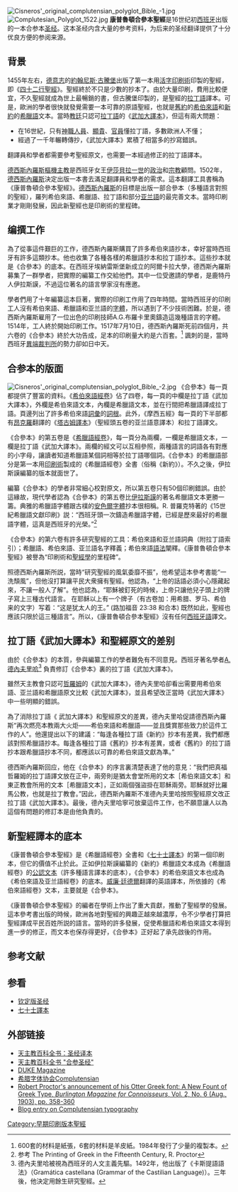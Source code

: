 [[File:Cisneros'_original_complutensian_polyglot_Bible_-1.jpg|thumb]] 
[[File:Complutesian_Polyglot_1522.jpg|thumb]]
'''康普魯頓合參本聖經'''是16世纪初[[西班牙|西班牙]]出版的一本合参本[[圣经|圣经]]。这本圣经内含大量的参考资料，为后来的圣经翻译提供了十分优良方便的参阅来源。
==背景==
1455年左右，[[德意志|德意志]]的[[約翰尼斯·古騰堡|約翰尼斯·古騰堡]]出版了第一本用[[活字印刷術|活字印刷術]]印製的聖經，即《[[四十二行聖經|四十二行聖經]]》。聖經終於不只是少數的抄本了。由於大量印刷，費用比較便宜，不久聖經就成為世上最暢銷的書，但古騰堡印製的，是聖經的[[拉丁語|拉丁語]]譯本。可是，歐洲的學者很快就發覺需要一本可靠的原語聖經，也就是[[舊約|舊約]]的[[希伯來語|希伯來語]]和[[新約|新約]]的[[希臘語|希臘語]]文本。當時[[教廷|教廷]]只認可[[拉丁語|拉丁語]]的《[[武加大譯本|武加大譯本]]》，但這有兩大問題：
*在16世紀，只有[[神職人員|神職人員]]、[[顯貴|顯貴]]、[[官員|官員]]懂拉丁語，多數歐洲人不懂；
*經過了一千年輾轉傳抄，《武加大譯本》累積了相當多的抄寫錯誤。
翻譯員和學者都需要參考聖經原文，也需要一本經過修正的拉丁語譯本。

[[弗朗西斯科·希梅內斯·德·西斯內羅斯|德西斯內羅斯]][[樞機主教|樞機主教]]是西班牙女王[[伊莎貝拉一世|伊莎貝拉一世]]的[[政治|政治]]和[[宗教|宗教]]顧問。1502年，[[德西斯內羅斯|德西斯內羅斯]]決定出版一本書去滿足翻譯員和學者的需求。這本翻譯工具書稱為《康普魯頓合參本聖經》。[[德西斯內羅斯|德西斯內羅斯]]的目標是出版一部合參本（多種語言對照的聖經），羅列希伯來語、希臘語、拉丁語和部分[[亚兰語|亚兰語]]的最完善文本。當時印刷業才剛剛發展，因此新聖經也是印刷術的里程碑。

==编撰工作==
為了從事這件艱巨的工作，德西斯內羅斯購買了許多希伯來語抄本，幸好當時西班牙有許多這類抄本。他也收集了各種各樣的希臘語抄本和拉丁語抄本。這些抄本就是《合參本》的底本。在西班牙埃納雷斯堡新成立的阿爾卡拉大學，德西斯內羅斯募集了一群學者，把實際的編纂工作交給他們。其中一位受邀請的學者，是鹿特丹人伊拉斯謨，不過這位著名的語言學家沒有應邀。

學者們用了十年編纂這本巨著，實際的印刷工作用了四年時間。當時西班牙的印刷工人沒有希伯來語、希臘語和亚兰語的[[字體|字體]]，所以遇到了不少技術困難。於是，德西斯內羅斯雇用了一位出色的印刷技師A.G.布羅卡里奧鑄造這幾種語言的字體。1514年，工人終於開始印刷工作。1517年7月10日，德西斯內羅斯死前四個月，共六卷的《合參本》終於大功告成，足本的印刷量大約是六百套。<ref>600套的材料是紙張，6套的材料是羊皮紙。1984年發行了少量的複製本。</ref> 諷刺的是，當時西班牙[[異端裁判所|異端裁判所]]的勢力卻如日中天。
==合参本的版面==
[[File:Cisneros'_original_complutensian_polyglot_Bible_-2.jpg|thumb]]
《合參本》每一頁都提供了豐富的資料。《[[旧约圣经|希伯來語經卷]]》佔了四卷，每一頁的中欄是拉丁語《武加大譯本》，外欄是希伯來語文本，內欄是希臘語文本，並在行間把希臘語譯成拉丁語。頁邊列出了許多希伯來語[[詞彙|詞彙]]的[[詞根|詞根]]。此外，《摩西五經》每一頁的下半部都有[[昂克羅|昂克羅]]翻譯的《[[塔古姆譯本|塔古姆譯本]]》（聖經頭五卷的亚兰語意譯本）和拉丁語譯文。

《合參本》的第五卷是《[[新约圣经|希臘語經卷]]》，每一頁分為兩欄，一欄是希臘語文本，一欄是拉丁語《武加大譯本》。兩欄的經文可以互相參照，兩種語言的詞語各有對應的小字母，讓讀者知道希臘語某個詞相等於拉丁語哪個詞。《合參本》的希臘語部分是第一本用[[印刷術|印刷術]]製成的《希臘語經卷》全書（俗稱《新約》）。不久之後，伊拉斯謨編纂的版本就面世了。

編纂《合參本》的學者非常細心校對原文，所以第五卷只有50個印刷錯誤。由於這緣故，現代學者認為《合參本》的第五卷比[[伊拉斯謨|伊拉斯謨]]的著名希臘語文本更勝一籌。典雅的希臘語字體跟古樸的[[安色爾字體|安色爾字體]]抄本很相稱。R. 普羅克特著的《15世紀希臘語文獻印刷》説：“西班牙頭一次鑄造希臘語字體，已經是歷來最好的希臘語字體，這真是西班牙的光榮。”<ref>参考 The Printing of Greek in the Fifteenth Century,  R. Proctor </ref>

《合參本》的第六卷有許多研究聖經的工具：希伯來語和亚兰語詞典（附拉丁語索引）；希臘語、希伯來語、亚兰語名字釋義；希伯來語[[語法|語法]]闡釋。《康普魯頓合參本聖經》被譽為“印刷術和[[聖經學|聖經學]]的里程碑”。

照德西斯內羅斯所説，當時“研究聖經的風氣委靡不振”，他希望這本參考書能“一洗頹風”，但他沒打算讓平民大衆擁有聖經。他認為，“上帝的話語必須小心隱藏起來，不讓一般人了解”。他也認為，“耶穌被釘死的時候，上帝只讓他兒子頭上的牌子寫上三種古代語言。 在耶稣以上有一个牌子（有古卷加：用希腊、罗马、希伯来的文字）写着：“这是犹太人的王。”
(路加福音 23:38 和合本)
既然如此，聖經也應該只限於這三種語言”。所以，《康普魯頓合參本聖經》沒有任何[[西班牙語|西班牙語]]譯文。

==拉丁語《武加大譯本》和聖經原文的差别==
由於《合參本》的本質，參與編纂工作的學者難免有不同意見。西班牙著名學者[[德內夫里哈|A. 德內夫里哈]]<ref>德內夫里哈被視為西班牙的人文主義先驅。1492年，他出版了《卡斯提語語法》（Gramática castellana (Grammar of the Castilian Language)）。三年後，他決定用餘生研究聖經。</ref> 負責修訂《合參本》裏的拉丁語《武加大譯本》。

雖然天主教會只認可[[哲羅姆|哲羅姆]]的《武加大譯本》，德內夫里哈卻看出需要用希伯來語、亚兰語和希臘語原文比較《武加大譯本》，並且希望改正當時《武加大譯本》中一些明顯的錯誤。

為了消除拉丁語《 武加大譯本》和聖經原文的差異，德內夫里哈促請德西斯內羅斯“再次燃亮本教兩大火炬——希伯來語和希臘語——並且獎賞那些致力於這件工作的人”。他還提出以下的建議：“每逢各種拉丁語《新約》抄本有差異，我們都應該對照希臘語抄本。每逢各種拉丁語《舊約》抄本有差異，或者《舊約》的拉丁語抄本跟希臘語抄本不同，都應該以可靠的希伯來語文獻為準。”

德西斯內羅斯回应，他在《合參本》的序言裏清楚表達了他的意見：“我們把真福哲羅姆的拉丁語譯文放在正中，兩旁則是猶太會堂所用的文本［希伯來語文本］和東正教會所用的文本［希臘語文本］，正如兩個强盜掛在耶穌兩旁。耶穌就好比羅馬公教，也就是拉丁教會。”因此，德西斯內羅斯不准德內夫里哈按照聖經原文改正拉丁語《武加大譯本》。最後，德內夫里哈寧可放棄這件工作，也不願意讓人以為這個有問題的修訂本是由他負責的。

==新聖經譯本的底本==
《康普魯頓合參本聖經》是《希臘語經卷》全書和《[[七十士譯本|七十士譯本]]》的第一個印刷本，但它的價值不止於此。正如伊拉斯謨編纂的《新約》希臘語文本成為《希臘語經卷》的[[公認文本|公認文本]]（許多種語言譯本的底本），《合參本》的希伯來語文本也成為《希伯來語及亚兰語經卷》的底本。[[威廉·廷德爾|威廉·廷德爾]]翻譯的英語譯本，所依據的《希伯來語經卷》文本，主要就是《合參本》。

《康普魯頓合參本聖經》的編者在學術上作出了重大貢獻，推動了聖經學的發展。這本參考書出版的時候，歐洲各地對聖經的興趣正越來越濃厚，令不少學者打算把聖經譯成平民百姓所説的語言。當時的許多發展，促使希臘語和希伯來語文本得到進一步的修正，而文本也保存得更好，《合參本》正好起了承先啟後的作用。

==参考文献==
<div class="references-small">
<references />
</div>

==参看==
*[[钦定版圣经|钦定版圣经]]
*[[七十士譯本|七十士譯本]]
==外部链接==
*[http://www.newadvent.org/cathen/05286a.htm 天主教百科全书：圣经译本] {{Wayback|url=http://www.newadvent.org/cathen/05286a.htm |date=20211120101743 }}
*[http://www.newadvent.org/cathen/12222a.htm 天主教百科全书 "合参圣经"] {{Wayback|url=http://www.newadvent.org/cathen/12222a.htm |date=20100107215722 }}
*[https://web.archive.org/web/20060320025253/http://dukemagazine.duke.edu/dukemag/cgi-bin/printout.pl?date=050603&article=depgal2 DUKE Magazine]
*[https://web.archive.org/web/20081005094709/http://www.greekfontsociety.gr/pages/en_publications2004_SP.html 希腊字体协会Complutensian]
*[http://links.jstor.org/sici?sici=0951-0788(190308)2%3A6%3C358%3AANFOGT%3E2.0.CO%3B2-Y Robert Proctor's announcement of his Otter Greek font: A New Fount of Greek Type, ''Burlington Magazine for Connoisseurs'', Vol. 2, No. 6 (Aug., 1903), pp. 358-360]
*[https://web.archive.org/web/20060827000920/http://www.supakoo.com/rick/ricoblog/PermaLink.aspx?guid=873cc194-46b8-4dca-a0a8-d6ab8b688a3b Blog entry on Complutensian typography]

[[Category:早期印刷版本聖經|Category:早期印刷版本聖經]]